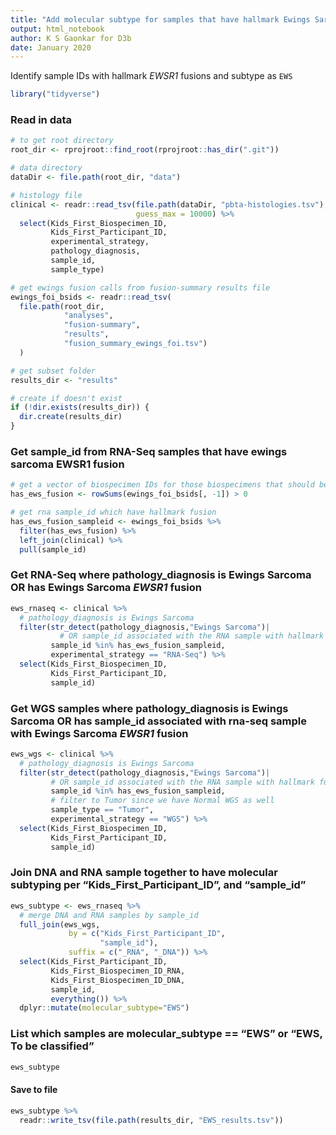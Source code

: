```yaml
---
title: "Add molecular subtype for samples that have hallmark Ewings Sarcoma fusions"
output: html_notebook
author: K S Gaonkar for D3b
date: January 2020
---
```


Identify sample IDs with hallmark _EWSR1_ fusions and subtype as `EWS` 

```r
library("tidyverse")
```

### Read in data

```r
# to get root directory
root_dir <- rprojroot::find_root(rprojroot::has_dir(".git"))

# data directory
dataDir <- file.path(root_dir, "data")

# histology file
clinical <- readr::read_tsv(file.path(dataDir, "pbta-histologies.tsv"),
                            guess_max = 10000) %>%
  select(Kids_First_Biospecimen_ID,
         Kids_First_Participant_ID, 
         experimental_strategy, 
         pathology_diagnosis,
         sample_id,
         sample_type)

# get ewings fusion calls from fusion-summary results file
ewings_foi_bsids <- readr::read_tsv(
  file.path(root_dir, 
            "analyses",
            "fusion-summary",
            "results",
            "fusion_summary_ewings_foi.tsv")
  ) 

# get subset folder
results_dir <- "results"

# create if doesn't exist
if (!dir.exists(results_dir)) {
  dir.create(results_dir)
}
```

### Get sample_id from RNA-Seq samples that have ewings sarcoma EWSR1 fusion

```r
# get a vector of biospecimen IDs for those biospecimens that should be subtyped
has_ews_fusion <- rowSums(ewings_foi_bsids[, -1]) > 0

# get rna sample_id which have hallmark fusion 
has_ews_fusion_sampleid <- ewings_foi_bsids %>%
  filter(has_ews_fusion) %>%
  left_join(clinical) %>%
  pull(sample_id)

```

### Get RNA-Seq where pathology_diagnosis is Ewings Sarcoma OR has Ewings Sarcoma _EWSR1_ fusion

```r

ews_rnaseq <- clinical %>%
  # pathology_diagnosis is Ewings Sarcoma
  filter(str_detect(pathology_diagnosis,"Ewings Sarcoma")|
           # OR sample_id associated with the RNA sample with hallmark fusion
         sample_id %in% has_ews_fusion_sampleid,
         experimental_strategy == "RNA-Seq") %>%
  select(Kids_First_Biospecimen_ID, 
         Kids_First_Participant_ID, 
         sample_id) 
```

### Get WGS samples where pathology_diagnosis is Ewings Sarcoma OR has sample_id associated with rna-seq sample with Ewings Sarcoma _EWSR1_ fusion

```r

ews_wgs <- clinical %>%
  # pathology_diagnosis is Ewings Sarcoma
  filter(str_detect(pathology_diagnosis,"Ewings Sarcoma")|
         # OR sample_id associated with the RNA sample with hallmark fusion
         sample_id %in% has_ews_fusion_sampleid,
         # filter to Tumor since we have Normal WGS as well
         sample_type == "Tumor",
         experimental_strategy == "WGS") %>%
  select(Kids_First_Biospecimen_ID, 
         Kids_First_Participant_ID, 
         sample_id) 

```


### Join DNA and RNA sample together to have molecular subtyping per "Kids_First_Participant_ID", and "sample_id"

```r

ews_subtype <- ews_rnaseq %>% 
  # merge DNA and RNA samples by sample_id
  full_join(ews_wgs,
             by = c("Kids_First_Participant_ID",
                    "sample_id"),
             suffix = c("_RNA", "_DNA")) %>%
  select(Kids_First_Participant_ID,
         Kids_First_Biospecimen_ID_RNA,
         Kids_First_Biospecimen_ID_DNA,
         sample_id,
         everything()) %>%
  dplyr::mutate(molecular_subtype="EWS")
```

### List which samples are molecular_subtype == "EWS" or "EWS, To be classified"

```r
ews_subtype 
```

#### Save to file

```r
ews_subtype %>%
  readr::write_tsv(file.path(results_dir, "EWS_results.tsv"))
```





